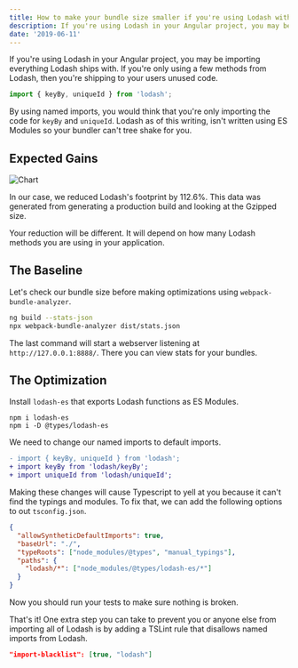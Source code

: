 ```yaml
---
title: How to make your bundle size smaller if you're using Lodash with Angular
description: If you're using Lodash in your Angular project, you may be importing everything Lodash ships with causing your bundle to be huge.
date: '2019-06-11'
---
```


If you're using Lodash in your Angular project, you may be importing everything Lodash ships with. If you're only using a few methods from Lodash, then you're shipping to your users unused code.

```ts
import { keyBy, uniqueId } from 'lodash';
```

By using named imports, you would think that you're only importing the code for `keyBy` and `uniqueId`. Lodash as of this writing, isn't written using ES Modules so your bundler can't tree shake for you.

## Expected Gains

![Chart](https://i.imgur.com/UaW5shD.png)

In our case, we reduced Lodash's footprint by 112.6%. This data was generated from generating a production build and looking at the Gzipped size.

Your reduction will be different. It will depend on how many Lodash methods you are using in your application.

## The Baseline

Let's check our bundle size before making optimizations using `webpack-bundle-analyzer`.

```bash
ng build --stats-json
npx webpack-bundle-analyzer dist/stats.json
```

The last command will start a webserver listening at `http://127.0.0.1:8888/`. There you can view stats for your bundles.

## The Optimization

Install `lodash-es` that exports Lodash functions as ES Modules.

```
npm i lodash-es
npm i -D @types/lodash-es
```

We need to change our named imports to default imports.

```diff
- import { keyBy, uniqueId } from 'lodash';
+ import keyBy from 'lodash/keyBy';
+ import uniqueId from 'lodash/uniqueId';
```

Making these changes will cause Typescript to yell at you because it can't find the typings and modules. To fix that, we can add the following options to out `tsconfig.json`.

```json
{
  "allowSyntheticDefaultImports": true,
  "baseUrl": "./",
  "typeRoots": ["node_modules/@types", "manual_typings"],
  "paths": {
    "lodash/*": ["node_modules/@types/lodash-es/*"]
  }
}
```

Now you should run your tests to make sure nothing is broken.

That's it! One extra step you can take to prevent you or anyone else from importing all of Lodash is by adding a TSLint rule that disallows named imports from Lodash.

```json
"import-blacklist": [true, "lodash"]
```
